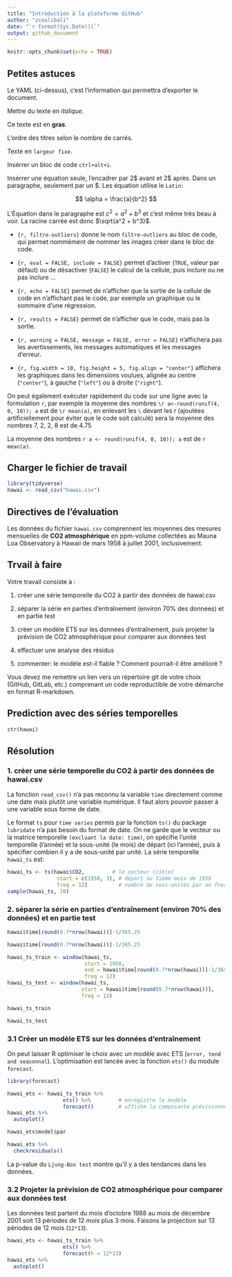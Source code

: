 ```yaml
---
title: "Introduction à la plateforme GitHub"
author: "zcoulibali"
date: "`r format(Sys.Date())`"
output: github_document
---
```


```r
knitr::opts_chunk$set(echo = TRUE)
```

## Petites astuces

Le YAML (ci-dessus), c'est l'information qui permettra d'exporter le document.

Mettre du texte en *italique*.

Ce texte est en **gras**.

L'ordre des titres selon le nombre de carrés.

Texte en `largeur fixe`.

Insérrer un bloc de code `ctrl+alt+i`.

Insérrer une équation seule, l'encadrer par 2$ avant et 2$ après. Dans un paragraphe, seulement par un $. Les équation utilise le `Latin`:

$$ \alpha = \frac{a}{b^2} $$

L'Équation dans le paragraphe est $c^2 = a^2 + b^3$ et c'est même très beau à voir. La racine carrée est donc $\sqrt{a^2 + b^3}$.


- `{r, filtre-outliers}` donne le nom `filtre-outliers` au bloc de code, qui permet nommément de nommer les images créer dans le bloc de code.

- `{r, eval = FALSE, include = FALSE}` permet d’activer (`TRUE`, valeur par défaut) ou de désactiver (`FALSE`) le calcul de la cellule, puis inclure ou ne pas inclure ...

- `{r, echo = FALSE}` permet de n’afficher que la sortie de la cellule de code en n’affichant pas le code, par exemple un graphique ou le sommaire d’une régression.

- `{r, results = FALSE}` permet de n’afficher que le code, mais pas la sortie.

- `{r, warning = FALSE, message = FALSE, error = FALSE}` n’affichera pas les avertissements, les messages automatiques et les messages d’erreur.

- `{r, fig.width = 10, fig.height = 5, fig.align = "center"}` affichera les graphiques dans les dimensions voulues, alignée au centre (`"center"`), à gauche (`"left"`) ou à droite (`"right"`).

On peut également exécuter rapidement du code sur une ligne avec la formulation `r`, par exemple la moyenne des nombres `\r a<-round(runif(4, 0, 10)); a` est de `\r mean(a)`, en enlevant les `\` devant les r (ajoutées artificiellement pour éviter que le code soit calculé) sera la moyenne des nombres 7, 2, 2, 8 est de 4.75

La moyenne des nombres `r a <- round(runif(4, 0, 10)); a` est de `r mean(a)`.


## Charger le fichier de travail

```r
library(tidyverse)
hawai <- read_csv("hawai.csv")
```


## Directives de l’évaluation
	
Les données du fichier `hawai.csv` comprennent les moyennes des mesures mensuelles de **CO2 atmosphérique** en ppm-volume collectées au Mauna Loa Observatory à Hawaii de mars 1958 à juillet 2001, inclusivement.

## Trvail à faire

Votre travail consiste à :

1. créer une série temporelle du CO2 à partir des données de hawai.csv

2. séparer la série en parties d'entraînement (environ 70% des données) et en partie test

3. créer un modèle ETS sur les données d'entraînement, puis projeter la prévision de CO2 atmosphérique pour comparer aux données test

4. effectuer une analyse des résidus

5. commenter: le modèle est-il fiable ? Comment pourrait-il être amélioré ?

Vous devez me remettre un lien vers un répertoire git de votre choix (GitHub, GitLab, etc.) comprenant un code reproductible de votre démarche en format R-markdown.

## Prediction avec des séries temporelles

```r
str(hawai)
```

## Résolution
### 1. créer une série temporelle du CO2 à partir des données de hawai.csv

La fonction `read_csv()` n'a pas reconnu la variable `time` directement comme une date mais plutôt une variable numérique. Il faut alors pouvoir passer à une variable sous forme de date. 

Le format `ts` pour `time series` permis par la fonction `ts()` du package `lubridate` n'a pas besoin du format de date. On ne garde que le vecteur ou la matrice temporelle `(excluant la date: time)`, on spécifie l'unité temporelle (l'année) et la sous-unité (le mois) de départ (ici l'année), puis à spécifier combien il y a de sous-unité par unité. La série temporelle `hawai_ts` est:

```r
hawai_ts <- ts(hawai$CO2,         # le vecteur (cible)
                start = c(1958, 3), # départ au 3ième mois de 1958
                freq = 12)          # nombre de sous-unités par an freq = 12
sample(hawai_ts, 10)
```

### 2. séparer la série en parties d'entraînement (environ 70% des données) et en partie test

```r
hawai$time[round(0.7*nrow(hawai))]-1/365.25
```

```r
hawai$time[round(0.7*nrow(hawai))]-1/365.25
```



```r
hawai_ts_train <- window(hawai_ts, 
                         start = 1958, 
                         end = hawai$time[round(0.7*nrow(hawai))]-1/365.25,
                         freq = 12)
hawai_ts_test <- window(hawai_ts, 
                        start = hawai$time[round(0.7*nrow(hawai))],
                        freq = 12)
```

```r
hawai_ts_train
```


```r
hawai_ts_test
```

### 3.1 Créer un modèle ETS sur les données d'entraînement
On peut laisser R optimiser le choix avec un modèle avec ETS (`error, tend and seasonnal`). L’optimisation est lancée avec la fonction `ets()` du module `forecast`.

```r
library(forecast)
```

```r
hawai_ets <- hawai_ts_train %>%
                  ets() %>%         # enregistre le modèle
                  forecast()        # affiche la composante prévisionnelle
hawai_ets %>% 
  autoplot()
```

```r
hawai_ets$model$par
```



```r
hawai_ets %>% 
  checkresiduals()
```

La p-value du `Ljung-Box test` montre qu'il y a des tendances dans les données.

### 3.2 Projeter la prévision de CO2 atmosphérique pour comparer aux données test

Les données test partent du mois d'octobre 1988 au mois de décembre 2001 soit 13 périodes de 12 mois plus 3 mois. Faisons la projection sur 13 périodes de 12 mois (`12*13`).

```r
hawai_ets <- hawai_ts_train %>%
                  ets() %>% 
                  forecast(h = 12*13)
hawai_ets %>% 
  autoplot()
```








